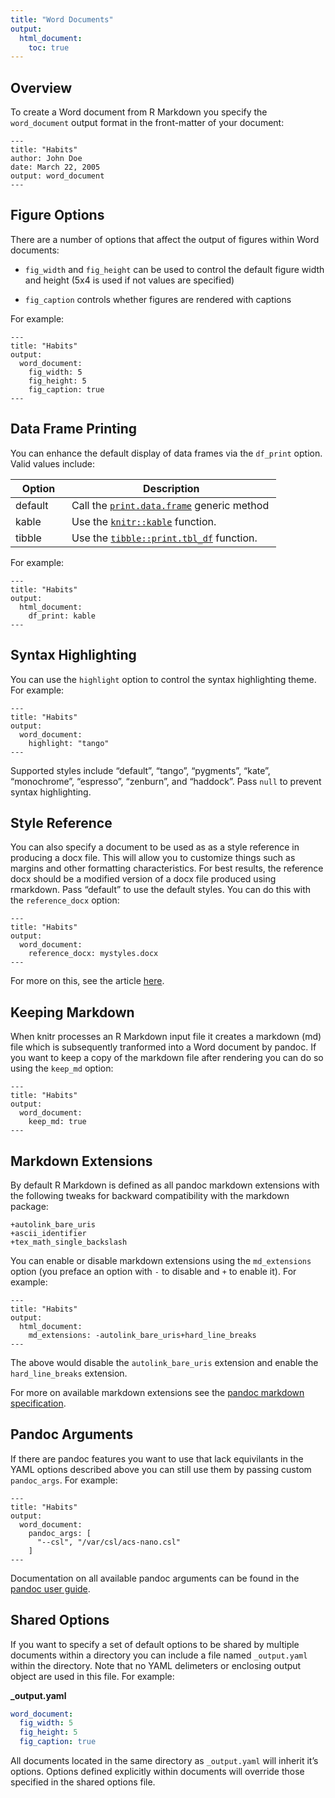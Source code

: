 ```yaml
---
title: "Word Documents"
output:
  html_document:
    toc: true
---
```


## Overview

To create a Word document from R Markdown you specify the `word_document` output format in the front-matter of your document:

    ---
    title: "Habits"
    author: John Doe
    date: March 22, 2005
    output: word_document
    ---

## Figure Options

There are a number of options that affect the output of figures within Word documents:

* `fig_width` and  `fig_height` can be used to control the default figure width and height (5x4 is used if not values are specified)

* `fig_caption` controls whether figures are rendered with captions

For example:

    ---
    title: "Habits"
    output:
      word_document:
        fig_width: 5
        fig_height: 5
        fig_caption: true
    ---

## Data Frame Printing

You can enhance the default display of data frames via the `df_print` option. Valid values include:

| Option  | Description  |
|------------|-------------------------------------------|
| default  | Call the [`print.data.frame`](https://stat.ethz.ch/R-manual/R-devel/library/base/html/print.dataframe.html) generic method   |
| kable  | Use the [`knitr::kable`](https://www.rdocumentation.org/packages/knitr/versions/1.12.3/topics/kable) function. |
| tibble  | Use the [`tibble::print.tbl_df`](https://www.rdocumentation.org/packages/tibble/versions/1.2/topics/print.tbl_df) function.  |

For example:

    ---
    title: "Habits"
    output:
      html_document:
        df_print: kable
    ---

## Syntax Highlighting

You can use the `highlight` option to control the syntax highlighting theme. For example:

    ---
    title: "Habits"
    output:
      word_document:
        highlight: "tango"
    ---

Supported styles include "default", "tango", "pygments", "kate", "monochrome", "espresso", "zenburn", and "haddock". Pass `null` to prevent syntax highlighting.


## Style Reference

You can also specify a document to be used as as a style reference in producing a docx file. This will allow you to customize things such as margins and other formatting characteristics. For best results, the reference docx should be a modified version of a docx file produced using rmarkdown. Pass "default" to use the default styles. You can do this with the `reference_docx` option:

    ---
    title: "Habits"
    output:
      word_document:
        reference_docx: mystyles.docx
    ---
    
For more on this, see the article [here](http://rmarkdown.rstudio.com/articles_docx.html).

## Keeping Markdown

When knitr processes an R Markdown input file it creates a markdown (md) file which is subsequently tranformed into a Word document by pandoc. If you want to keep a copy of the markdown file after rendering you can do so using the `keep_md` option:

    ---
    title: "Habits"
    output:
      word_document:
        keep_md: true
    ---

## Markdown Extensions

By default R Markdown is defined as all pandoc markdown extensions with the following tweaks for backward compatibility with the markdown package:

```
+autolink_bare_uris
+ascii_identifier
+tex_math_single_backslash
```

You can enable or disable markdown extensions using the `md_extensions` option (you preface an option with `-` to disable and `+` to enable it). For example:

    ---
    title: "Habits"
    output:
      html_document:
        md_extensions: -autolink_bare_uris+hard_line_breaks
    ---

The above would disable the `autolink_bare_uris` extension and enable the `hard_line_breaks` extension. 

For more on available markdown extensions see the [pandoc markdown specification](http://pandoc.org/README.html#pandocs-markdown).


## Pandoc Arguments

If there are pandoc features you want to use that lack equivilants in the YAML options described above you can still use them by passing custom `pandoc_args`. For example:

    ---
    title: "Habits"
    output:
      word_document:
        pandoc_args: [
          "--csl", "/var/csl/acs-nano.csl"
        ]
    ---

Documentation on all available pandoc arguments can be found in the [pandoc user guide](http://johnmacfarlane.net/pandoc/README.html#options).

## Shared Options

If you want to specify a set of default options to be shared by multiple documents within a directory you can include a file named `_output.yaml` within the directory. Note that no YAML delimeters or enclosing output object are used in this file. For example:

**\_output.yaml**

```yaml
word_document:
  fig_width: 5
  fig_height: 5
  fig_caption: true
```

All documents located in the same directory as `_output.yaml` will inherit it's options. Options defined explicitly within documents will override those specified in the shared options file.



